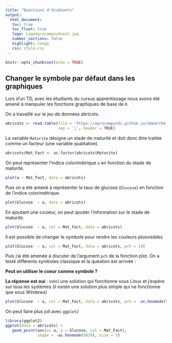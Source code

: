 ```yaml
---
title: "Questions d'étudiants"
output: 
  html_document:
   toc: true
   toc_float: true
   logo: LogoAgrocampusOuest.jpg
   number_sections: false
   highlight: tango
   css: style.css
---
```



```r
knitr::opts_chunk$set(echo = TRUE)
```

## Changer le symbole par défaut dans les graphiques 

Lors d'un TD, avec les étudiants du cursus apprentissage nous avons été amené à manipuler les fonctions graphiques de base de `R`.

On a travaillé sur le jeu de données abricots.
```r
abricots <- read.table(file = 'https://agrocampusds.github.io/demarche_statistique/abricotsSG.csv',
                       sep = ';', header = TRUE)
```

La variable `Maturite` désigne un stade de maturité et doit donc être traitée comme un facteur (une variable qualitative).

```r
abricots$Mat_Fact <- as.factor(abricots$Maturite)
```


On peut représenter l'indice colorimétrique `a` en fonction du stade de maturité.
```r
plot(a ~ Mat_Fact, data = abricots)
```

Puis on a été amené à représenter le taux de glucose (`Glucose`) en fonction de l'indice colorimétrique.

```r
plot(Glucose  ~ a, data = abricots)
```

En ajoutant une couleur, on peut ajouter l'information sur le stade de maturité.


```r
plot(Glucose  ~ a, col = Mat_Fact, data = abricots)
```

Il est possible de changer le symbole pour rendre les couleurs plusvisibles

```r
plot(Glucose  ~ a, col = Mat_Fact, data = abricots, pch = 19)
```


Puis j'ai été amenée à discuter de l'argument `pch` de la fonction plot. On a testé différents symboles classique et la question est arrivée :

**Peut on utiliser le coeur comme symbole ?**

**La réponse est oui** : voici une solution qui fonctionne sous  Linux et j'espère sur tous les systèmes (il existe une solution plus simple qui ne fonctionne que sous Windows)

```r
plot(Glucose  ~ a, col = Mat_Fact, data = abricots, pch = -as.hexmode(9829))
```



On peut faire plus joli avec `ggplot2`

```r
library(ggplot2)
ggplot(data = abricots) + 
   geom_point(aes(x= a, y = Glucose, col = Mat_Fact),
              shape = -as.hexmode(9829), size = 5)
```




